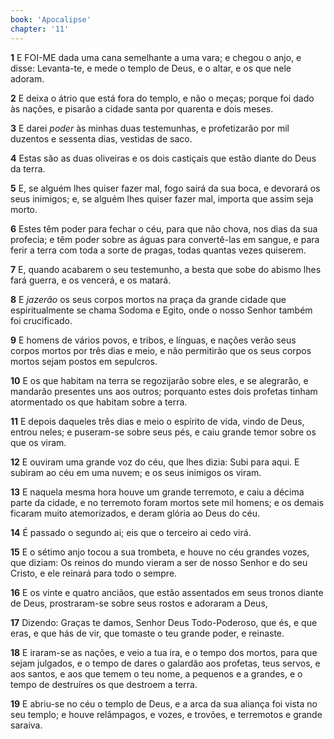 ```yaml
---
book: 'Apocalipse'
chapter: '11'
---
```


**1** E FOI-ME dada uma cana semelhante a uma vara; e chegou o anjo, e disse: Levanta-te, e mede o templo de Deus, e o altar, e os que nele adoram.

**2** E deixa o átrio que está fora do templo, e não o meças; porque foi dado às nações, e pisarão a cidade santa por quarenta e dois meses.

**3** E darei _poder_ às minhas duas testemunhas, e profetizarão por mil duzentos e sessenta dias, vestidas de saco.

**4** Estas são as duas oliveiras e os dois castiçais que estão diante do Deus da terra.

**5** E, se alguém lhes quiser fazer mal, fogo sairá da sua boca, e devorará os seus inimigos; e, se alguém lhes quiser fazer mal, importa que assim seja morto.

**6** Estes têm poder para fechar o céu, para que não chova, nos dias da sua profecia; e têm poder sobre as águas para convertê-las em sangue, e para ferir a terra com toda a sorte de pragas, todas quantas vezes quiserem.

**7** E, quando acabarem o seu testemunho, a besta que sobe do abismo lhes fará guerra, e os vencerá, e os matará.

**8** E _jazerão_ os seus corpos mortos na praça da grande cidade que espiritualmente se chama Sodoma e Egito, onde o nosso Senhor também foi crucificado.

**9** E homens de vários povos, e tribos, e línguas, e nações verão seus corpos mortos por três dias e meio, e não permitirão que os seus corpos mortos sejam postos em sepulcros.

**10** E os que habitam na terra se regozijarão sobre eles, e se alegrarão, e mandarão presentes uns aos outros; porquanto estes dois profetas tinham atormentado os que habitam sobre a terra.

**11** E depois daqueles três dias e meio o espírito de vida, vindo de Deus, entrou neles; e puseram-se sobre seus pés, e caiu grande temor sobre os que os viram.

**12** E ouviram uma grande voz do céu, que lhes dizia: Subi para aqui. E subiram ao céu em uma nuvem; e os seus inimigos os viram.

**13** E naquela mesma hora houve um grande terremoto, e caiu a décima parte da cidade, e no terremoto foram mortos sete mil homens; e os demais ficaram muito atemorizados, e deram glória ao Deus do céu.

**14** É passado o segundo ai; eis que o terceiro ai cedo virá.

**15** E o sétimo anjo tocou a sua trombeta, e houve no céu grandes vozes, que diziam: Os reinos do mundo vieram a ser de nosso Senhor e do seu Cristo, e ele reinará para todo o sempre.

**16** E os vinte e quatro anciãos, que estão assentados em seus tronos diante de Deus, prostraram-se sobre seus rostos e adoraram a Deus,

**17** Dizendo: Graças te damos, Senhor Deus Todo-Poderoso, que és, e que eras, e que hás de vir, que tomaste o teu grande poder, e reinaste.

**18** E iraram-se as nações, e veio a tua ira, e o tempo dos mortos, para que sejam julgados, e o tempo de dares o galardão aos profetas, teus servos, e aos santos, e aos que temem o teu nome, a pequenos e a grandes, e o tempo de destruíres os que destroem a terra.

**19** E abriu-se no céu o templo de Deus, e a arca da sua aliança foi vista no seu templo; e houve relâmpagos, e vozes, e trovões, e terremotos e grande saraiva.
